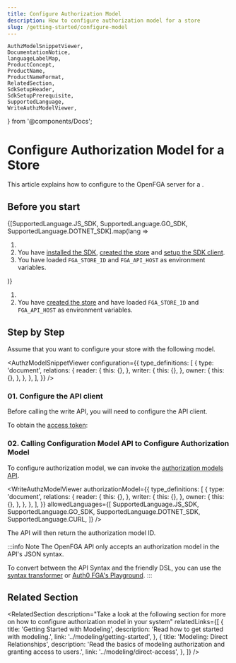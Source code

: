 ```yaml
---
title: Configure Authorization Model
description: How to configure authorization model for a store
slug: /getting-started/configure-model
---
```


	AuthzModelSnippetViewer,
    DocumentationNotice,
    languageLabelMap,
    ProductConcept,
    ProductName,
    ProductNameFormat,
    RelatedSection,
    SdkSetupHeader,
    SdkSetupPrerequisite,
    SupportedLanguage,
    WriteAuthzModelViewer,
} from '@components/Docs';

# Configure Authorization Model for a Store

<DocumentationNotice />

This article explains how to configure <ProductConcept section="what-is-an-authorization-model" linkName="authorization model" /> to the OpenFGA server for a <ProductConcept section="what-is-a-store" linkName="store" />.

## Before you start

<Tabs groupId="languages">
{[SupportedLanguage.JS_SDK, SupportedLanguage.GO_SDK, SupportedLanguage.DOTNET_SDK].map(lang =>
<TabItem value={lang} label={languageLabelMap.get(lang)}>

1. <SdkSetupPrerequisite />
2. You have [installed the SDK](./install-sdk.mdx), [created the store](./create-store.mdx) and [setup the SDK client](./setup-sdk-client.mdx).
3. You have loaded `FGA_STORE_ID` and `FGA_API_HOST` as environment variables.

</TabItem>
)}
<TabItem value={SupportedLanguage.CURL} label={languageLabelMap.get(SupportedLanguage.CURL)}>

1. <SdkSetupPrerequisite />
2. You have [created the store](./create-store.mdx) and have loaded `FGA_STORE_ID` and `FGA_API_HOST` as environment variables.

</TabItem>
</Tabs>

## Step by Step

Assume that you want to configure your store with the following model.

<AuthzModelSnippetViewer
  configuration={{
    type_definitions: [
      {
        type: 'document',
        relations: {
          reader: {
            this: {},
          },
          writer: {
            this: {},
          },
          owner: {
            this: {},
          },
        },
      },
    ],
  }}
/>


### 01. Configure the <ProductName format={ProductNameFormat.ShortForm}/> API client

Before calling the write API, you will need to configure the API client.

<Tabs groupId="languages">
<TabItem value={SupportedLanguage.JS_SDK} label={languageLabelMap.get(SupportedLanguage.JS_SDK)}>

<SdkSetupHeader lang={SupportedLanguage.JS_SDK} />

</TabItem>
<TabItem value={SupportedLanguage.GO_SDK} label={languageLabelMap.get(SupportedLanguage.GO_SDK)}>

<SdkSetupHeader lang={SupportedLanguage.GO_SDK} />

</TabItem>
<TabItem value={SupportedLanguage.DOTNET_SDK} label={languageLabelMap.get(SupportedLanguage.DOTNET_SDK)}>

<SdkSetupHeader lang={SupportedLanguage.DOTNET_SDK} />

</TabItem>
<TabItem value={SupportedLanguage.CURL} label={languageLabelMap.get(SupportedLanguage.CURL)}>

To obtain the [access token](https://auth0.com/docs/authorization/flows/call-your-api-using-the-client-credentials-flow):

<SdkSetupHeader lang={SupportedLanguage.CURL} />

</TabItem>
</Tabs>

### 02. Calling Configuration Model API to Configure Authorization Model

To configure authorization model, we can invoke the [authorization models API](/api/service#/Authorization%20Models/WriteAuthorizationModel).

<WriteAuthzModelViewer
  authorizationModel={{
    type_definitions: [
      {
        type: 'document',
        relations: {
          reader: {
            this: {},
          },
          writer: {
            this: {},
          },
          owner: {
            this: {},
          },
        },
      },
    ],
  }}
  allowedLanguages={[
    SupportedLanguage.JS_SDK,
    SupportedLanguage.GO_SDK,
    SupportedLanguage.DOTNET_SDK,
    SupportedLanguage.CURL,
  ]}
/>

The API will then return the authorization model ID. 

:::info Note
The OpenFGA API only accepts an authorization model in the API&#39;s JSON syntax.

To convert between the API Syntax and the friendly DSL, you can use the
[syntax transformer](https://github.com/openfga/syntax-transformer/) or
[Auth0 FGA's Playground](https://play.fga.dev).
:::

## Related Section

<RelatedSection
  description="Take a look at the following section for more on how to configure authorization model in your system"
  relatedLinks={[
    {
      title: 'Getting Started with Modeling',
      description: 'Read how to get started with modeling.',
      link: '../modeling/getting-started',
    },
    {
      title: 'Modeling: Direct Relationships',
      description: 'Read the basics of modeling authorization and granting access to users.',
      link: '../modeling/direct-access',
    },
  ]}
/>
